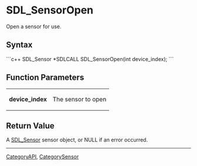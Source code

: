 <!-- pragma section-numbers off -->
<!-- pragma disable-camelcase -->

= SDL_SensorOpen =
Open a sensor for use.


== Syntax ==
```c++
SDL_Sensor *SDLCALL SDL_SensorOpen(int device_index);
```

== Function Parameters ==
{|
|'''device_index'''
|The sensor to open
|}

== Return Value ==
A [[SDL_Sensor]] sensor object, or NULL if an error occurred.

----
[[CategoryAPI]], [[CategorySensor]]
